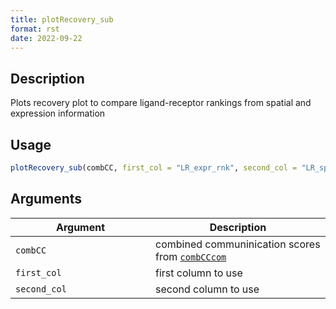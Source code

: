 ```yaml
--- 
title: plotRecovery_sub 
format: rst 
date: 2022-09-22 
--- 
```


## Description

Plots recovery plot to compare ligand-receptor rankings from spatial and expression information


## Usage

```r
plotRecovery_sub(combCC, first_col = "LR_expr_rnk", second_col = "LR_spat_rnk")
```


## Arguments

Argument      |Description
------------- |----------------
`combCC`     |     combined communinication scores from [`combCCcom`](#combcccom)
`first_col`     |     first column to use
`second_col`     |     second column to use


